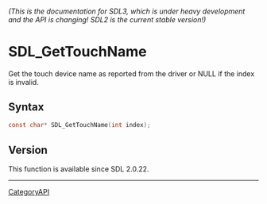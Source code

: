 ====== (This is the documentation for SDL3, which is under heavy development and the API is changing! SDL2 is the current stable version!) ======
= SDL_GetTouchName =

Get the touch device name as reported from the driver or NULL if the index is invalid.

== Syntax ==

<syntaxhighlight lang='c'>
const char* SDL_GetTouchName(int index);
</syntaxhighlight>

== Version ==

This function is available since SDL 2.0.22.

----
[[CategoryAPI]]


